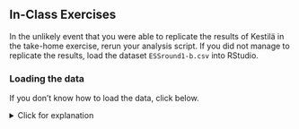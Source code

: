 ## In-Class Exercises

In the unlikely event that you were able to replicate the results of Kestilä in the take-home exercise, rerun your analysis script. If you did not manage to replicate the results, load the dataset `ESSround1-b.csv` into RStudio. 

### Loading the data

If you don't know how to load the data, click below. 

<details>
  <summary>Click for explanation</summary>
``` {r, eval = FALSE, warning = FALSE}
df <- read.csv("ESSround1-b.csv", stringsAsFactors = FALSE)
```
``` {r, echo = FALSE, message = FALSE, warning = FALSE}
df <- read.csv(paste0(dataDir, "ESSround1-b.csv"), stringsAsFactors = FALSE)
```
`r if(knitr::is_html_output()){"\\details"}`



###

Kestilä states that running a Principal Components Analysis is a good way to test whether the survey questions in the ESS measure attitudes towards immigration and trust in politics.
Based on your reading of Preacher and MacCallum (2003), do you agree with this position?

###

If you would have to choose a method for constructing the 'trust in politics' and 'attitude towards immigration' scales based on the theory and background information in the Kestilä article, what type of factor analysis would you choose? What key factors influence your decision?

<details>
  <summary>Click for information</summary>
  
Key factors include:

* Theory-driven or exploratory?
* Estimation method
* Rotation method
* Method to establish how many factors are needed
`r if(knitr::is_html_output()){"\\details"}`

###

Run two factor analyses, one for each PCA of the original article. Inspect the number of factors necessary, evaluate the rotation method, and if necessary, run the factor analysis again with adapted settings (rotation method and/or different number of factors). How many factors are there?

*Hint: Examing the help file for* `?psych::fa`

<details>
  <summary>Click for explanation</summary>

To perform an exploratory factor analysis, you can use the function `fa` of the package `psych`. You will have to specify the data, and the variables that you want to include in the factor analyses. Furthermore, you will have to specify the number of factors that you want to extract, the rotation method and the estimation method.

```{r}
library(psych)
library(GPArotation)

efa_trust <- fa(df[, 7:19], nfactors = 3, rotate = "promax", fm = "ml", scores = "Bartlett")
```

In order to determine the number of factors to extract, you might want to look at the eigenvalues of the factors, which can be accessed by using the following code:

```{r}
round(efa_trust$values, digits = 3)
```

Another common approach is to make a scree plot. All that is required for this, is to pass the eigenvalues to the `qplot()` function and add a geom_path:

```{r}
library(ggplot2)
qplot(y = efa_trust$values) + geom_path()
```

You can do the same for the attitude variables:

```{r, warning = FALSE}
efa_att <- fa(df[, 20:44], nfactors = 5, rotate = "promax", fm = "ml", scores = "Bartlett")
round(efa_att$values, digits = 3)
qplot(y = efa_att$values) + geom_path()
```

As recommended in the lecture, a better and more quantified way to establish the number of factors is "parallel analysis" (Horn, 1965). Here's how to do it in R:

```{r}
fa.parallel(df[, 7:19])
```

Note that, in this case, parallel analysis recommends as many as 6 factors. However, in order to be able to compare our results with those from Kestilä, we might consider aligning ourselves with the literature and choosing the same number of factors for our analyses as components in the article.

`r if(knitr::is_html_output()){"\\details"}`


###

Apart from the number of factors, you also want to look at the factor loadings. They can be found in the "pattern matrix". The higher the factor loadings are, the more indicative an item is for the latent factor. If you find some items to have only very low loadings (indicating that the items do not provide much information about the factor), you may choose not to include them in your analysis. This means you have to rerun the analysis under question 3. 

<details>
  <summary>Click for explanation</summary>
  
  You can find the factor loadings by means of the 'print'-function used in the take-home exercise, or you can search for the variable 'loadings', which is inside the results object, to end up with just the information you are searching for.  
  
  
```{r}
efa_trust$loadings
efa_att$loadings
```

The matrix of loadings indicates how strongly each factor (columns) is associated with the items (rows).
Below the matrix of loadings, we see a second matrix, which indicates (amongst other things) the
*proportion var*: How much variance in the items is explained by each of the factors.
Each subsequent factor explains slightly less variance than the ones before it (this is a property of exploratory factor analysis).
The *cumulative var* indicates how much variance the factors explain, in total. If you estimated as many factors as items, then the last value for *cumulative var* would be `1.00` (100%).

The factor loading matrix is slightly hard to read, due to the jumble of factor loadings. To create more clarity, it is convenient to suppress the factor loadings that are lower than .30.

```{r}
print(efa_trust$loadings, cut = .30, digits = 2)
```

Furthermore, if you want to perform a factor analysis without, say, `stfedu`, while you want all other variables included in your factor analysis, you can simply leave the column number of `stfedu`, which is 13, out of the command:

```{r, eval = FALSE}
efa_trust_without_stfedu <- fa(df[, c(7:12, 14:19)], nfactors = 3, rotate = "promax", fm = "ml")
```
`r if(knitr::is_html_output()){"\\details"}`


###

Give the factor scores an appropriate name. You can do this by inspecting the items that load on one factor. What do these items have in common substantively? The goal of a factor analysis usually is to create interpretable factors. If you have trouble interpreting the factors, you can choose to tweak the analysis by changing the options, or including/excluding more items.

Furthermore, after you named the factor scores accordingly, extract them from the results object and add them to the data.frame.

*Hint: If you do not know how to do this, have a look at question 1.h from the take-home exercise of week 2.*

**Please note that the `colnames` will be specified from left to right, and not, for example, from ML1 to ML5.**

```{r, echo = FALSE}
# Change names
colnames(efa_trust$scores) <- c("trustpolEFA", "satcntryEFA", "trustinstEFA")
colnames(efa_att$scores) <- c("effectimmiEFA", "allowimmiEFA", "allowrefEFA", "ethnicEFA", "immieurEFA")
# Add columns
df_with_scores <- cbind(df, efa_trust$scores, efa_att$scores)
```

###

The next step is to assert whether the items that together form one factor, also form a reliable scale. Run separate reliability analyses by means of the function `alpha` for the items that together form one factor, and evaluate Cronbach's alpha to see whether the scales are internally consistent. The "Reliability if an item is dropped (alpha.drop)" information may be handy to inspect what would happen if you would delete one item; you can find it inside the reliability analysis object. If Cronbach's alpha is not ok, deselect one survey item and run the analyses under question 4 and question 5 again.

*Hint: Cronbach's alpha > .7 are deemed to be ok, > .8 is good.* 

If Cronbach's alpha is not ok, deselect one survey item and run the analyses under question 4 and question 5 again.

<details>
  <summary>Click for explanation</summary>

If you want to assess the reliability of the variables `pltcare`, `pltinvt`, `trstprl`, `trstplt`, and `trstep` you can run a reliability analysis as follows. 

*Hint: name the new objects substantively, instead of numbering them.*

```{r}
library(psych)
reli_1 <- psych::alpha(df_with_scores[, c(7, 8, 9, 12, 13)])
reli_1
```

Sometimes, the table "Reliability if an item is dropped" will indicate that Cronbach's alpha increases when you drop a variable out of the analysis. Note, however, that doing so is an exploratory approach to analysis, and it may make your work incomparable to other publications using the same scale.

`r if(knitr::is_html_output()){"\\details"}`

###

Now you can analyze the differences between the factor scores for the PCA analysis (take-home exercise 2) and the EFA by plotting them in a series of scatterplots (bivariate) using `ggplot2`. The PCA factor scores are already stored in the dataset `ESSround1-b.csv` in columns 45 through 52 (`df[, 45:52]`). 

Plot the scores for one of your new factors on the x axis, and try to match it with a corresponding PCA component in the dataset. Note that if you went with a different number of factors than Kestilä's components (5 for 'trust  in politics' and 3 for 'attitudes towards immigration'), you may find little correlation between any factors.

<details>
  <summary>Click for explanation</summary>

*Make sure to adjust the arguments `x = EFA_trust1` and `y = PCA_Trust1` to align with _your own_ EFA factor column name and a PCA component column name _from the data_ respectively*

```{r, eval = FALSE}
library(ggplot2)
ggplot(data = df_with_scores) +
  geom_point(mapping = aes(x = EFA_Trust1, y = PCA_Trust1))
```

```{r, echo = FALSE, warning = FALSE, message = FALSE}
library(ggplot2)
ggplot(data = df_with_scores) +
  geom_point(mapping = aes(x = trustinstEFA, y = trustinst)) +
  labs(x = "EFA_Trust1",
       y = "PCA_Trust1")
```

`r if(knitr::is_html_output()){"\\details"}`

###

Examine the correlations between the PCA and EFA scales for the 'trust in politics' scores, and for the 'immigration' scores. What is your conclusion: is there a difference between them?

<details>
  <summary>Click for explanation</summary>
  
*Hint: Name the new objects substantively once again.*

Example for trust in politics:

```{r, eval = FALSE}
library(psych)
corr.test(df_with_scores$EFA_Trust1, df_with_scores$PCA_Trust1, use = "complete.obs")
```
```{r, echo = FALSE, warning = FALSE}
library(psych)
corr.test(df_with_scores$trustinstEFA, df_with_scores$trustinst, use = "complete.obs") 
```

`r if(knitr::is_html_output()){"\\details"}`


###

Kestila uses the PCA factor scores to evaluate country level differences in 1. Attitudes towards immigration and 2. Political trust. Repeat her analyses using the factor scores you saved in step 5. Think about the statistical test you would like to use. Do you draw similar or different conclusions?

<details>
  <summary>Click for explanation</summary>

We can use an ANOVA to test whether the countries differ in the amount of political trust the participants have.
```{r}
fit_ANOVA <- aov(trustinstEFA ~ cntry, data = df_with_scores)
summary(fit_ANOVA)
```

In which `trustinstEFA` is the dependent variable, `cntry` is the grouping variable, and `df` is the name of the dataset; `summary` will provide the results. However, it will only indicate whether the variable `cntry` is significant or not, so you will be unable to tell which countries differ in terms of their political trust. To tell which countries differ, you can do a pairwise comparison test, with a Bonferroni adjustment for multiple testing.


```{r}
pair_comparison <- pairwise.t.test(df_with_scores$trustinstEFA, df_with_scores$cntry, p.adjust.method = "bonf", na.rm = TRUE)
round(pair_comparison$p.value, digits = 3)
```

`r if(knitr::is_html_output()){"\\details"}`

###

The second goal of Kestilä is to show how socio-demographic characteristics affect attitudes towards immigrants and trust in politics in Finland. Select only the Finnish cases using the variable `cntry`. 

<details>
  <summary>Click for explanation</summary>
  
To select the Finnish cases only, select rows for which `$cntry` is equal to (`==`) Finland:
```{r}
df_finland <- df_with_scores[df_with_scores$cntry == "Finland", ]
```

`r if(knitr::is_html_output()){"\\details"}`

After selecting the Finnish cases, we have to prepare our variables for analysis.
Thanks to the factor analyses above, our dependent variables are taken care of.
However, we should examine the independent variables to make sure there are no surprises,
and do any recoding necessary before we can run multiple regression. The independent variables are
`c("gndr", "yrbrn", "eduyrs", "polintr", "lrscale")`.

<details>
  <summary>Click for explanation</summary>
```{r}
library(tidySEM)
descriptives(df_finland[, c("gndr", "yrbrn", "eduyrs", "polintr", "lrscale")])
```

  
Note that we still have to do some recoding. For example, the data contains participants' year of birth instead of their age. We have to recode this variable. The data were collected in 2002, so we can simply subtract the year of birth of every participant from the year 2002.


```{r}
df_finland$age <- (2002 - df_finland$yrbrn)
```

Furthermore, the variables `polintr` and `lrscale` are currently coded as character variables. If you analyze them like that, R will make dummies for all distinct values on these variables. Let's recode those, too! The main challenge is to get the levels of these variables in the correct order, and convert them to numbers. We demonstrate two ways to do this, one way for each of the two variables.

For political interest, we convert the character variable to an ordered categorical variable, and we specify the correct order of labels. Then, we convert it to a numeric variable.

```{r}
table(df_finland$polintr)
df_finland$polintr <- ordered(df_finland$polintr, levels = c("Not at all interested", "Hardly interested", "Quite interested", "Very interested"))
table(df_finland$polintr)
df_finland$polintr <- as.numeric(df_finland$polintr)
```

For political orientation, only the two extreme values of the scale are labeled as text. Thus, we can replace these labels with numbers, and then convert the entire variable to numeric.

```{r}
table(df_finland$lrscale)
df_finland$lrscale[df_finland$lrscale == "Left"] <- 0
df_finland$lrscale[df_finland$lrscale == "Right"] <- 10
df_finland$lrscale <- as.numeric(df_finland$lrscale)
```

Furthermore, Kestilä recoded `polintr` in such a way that there are only two categories. The lowest two and highest two categories were combined. Here is how to do this in R, so you can replicate their analysis:

```{r}
df_finland$polintr_dummy <- ifelse(df_finland$polintr <= 2,
                                   "Not or hardly interested",
                                   "Quite or very interested")
```


Next, run a number of multiple linear regression analyses with the (sub-)scales of attitudes towards immigrants and political trust as subsequent dependent variables, and the same predictors as Kestilä. Inspect your output.

Compare your results with the results from Kestilä. How do your results differ or agree with the results by Kestilä?

```{r}
fit_trust1 <- lm(trustinstEFA ~ gndr + age + eduyrs + polintr_dummy + lrscale, data = df_finland, na.action = na.omit)
summary(fit_trust1)
```
`r if(knitr::is_html_output()){"\\details"}`


###

Save your syntax and your data, you will need it next week.
